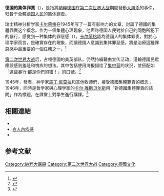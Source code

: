 {{Expand language|de}}<!-- 檔案不存在 [[File:Diese_Schandtaten_Eure_Schuldt.jpg|右]]的海報]] ，可從英文維基百科取得 -->

'''德国的集体罪責'''（{{Lang-de|Kollektivschuld}}），是指將[[納粹德國|納粹德国]]在[[第二次世界大战|第二次世界大战]]期間發動[[納粹大屠殺|大屠杀]]的事件，归咎于全體[[德意志人|德国人民]]的[[集體負責制|集体罪责]]。

瑞士精神分析学家[[卡尔·荣格|卡尔荣格]]在1945年写了一篇有影响力的文章，討論了德國的集體罪責这个概念。作为一個集體心理现象，他声称德国人民對於自己的同胞所犯下的暴行，感觉到一种集体的罪惡感（{{Lang|de|Kollektivschuld}}）。[[卡尔·荣格|卡尔荣格]]認為德國人的集体罪责，對於心理学家而言，是確實存在的現象，而讓德国人意識到集体罪惡感，將是治療這種罪惡感中最重要的一個任務之一。<ref>{{citation |title=Guilt and Defense |author=Jeffrey K. Olick, Andrew J. Perrin |publisher=Harvard University Press |year=2010 |isbn=978-0-674-03603-1 |pages=24–25}}</ref>

[[第二次世界大战|第二次世界大战]]后，占领德國的美英部队，仍然持續藉由宣传活动，灌輸德國民眾應該感到羞耻和愧疚的想法。其中包括使用海报描绘了[[集中营|集中营]]的狀況，並搭配如「这些暴行:都是你們的错！」的口號。<ref>{{citation |title=The Guilt of Nations? |author=Jeffrey K. Olick |doi=10.1111/j.1747-7093.2003.tb00443.x |journal=Ethics & International Affairs |volume=17 |number=2 |pages=109–117 |date=September 2003}}</ref>

1945年，{{le|斯圖加特宣言|Stuttgart Declaration of Guilt}}發表，神学家[[馬丁·尼莫拉|馬丁·尼莫拉]]和其他牧师們，接受德國集體罪責的概念 。1946年，同時是哲学家與心理学家的[[卡尔·雅斯贝尔斯|卡尔·雅斯贝尔斯]]用「對德國集體罪責的詰問」作為標題，在課堂上對學生進行講課。<ref>{{citation |title=Accountability for Collective Wrongdoing |author=Tracy Isaacs, Richard Vernon |pages=196–199 |publisher=Cambridge University Press |year=2011 |isbn=978-0-521-17611-8}}</ref>

== 相關連結 ==
* {{Link-en|希特勒意志的執行者們_(書籍)|Hitler's Willing Executioners|希特勒意志的執行者們}}
* [[白人內疚感|白人內疚感]]
* {{Link-en|納粹不法受害者補償|Wiedergutmachung}}

== 参考文献 ==

[[Category:納粹大屠殺|Category:納粹大屠殺]]
[[Category:第二次世界大战|Category:第二次世界大战]]
[[Category:德國文化|Category:德國文化]]